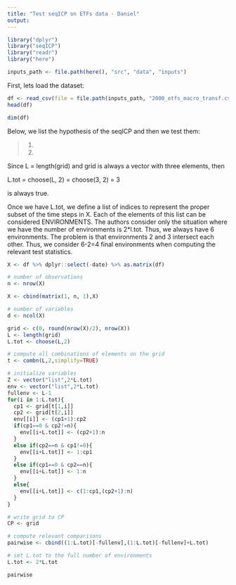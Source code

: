 ```yaml
---
title: "Test seqICP on ETFs data - Daniel"
output:
---
```



```r
library("dplyr")
library("seqICP")
library("readr")
library("here")
```

```r
inputs_path <- file.path(here(), "src", "data", "inputs")
```


First, lets load the dataset:

```r
df <- read_csv(file = file.path(inputs_path, "2000_etfs_macro_transf.csv"))
head(df)
```
```r
dim(df)
```


Below, we list the hypothesis of the seqICP and then we test them:

> 1)
> 2)

Since L = length(grid) and grid is always a vector with three elements, then

L.tot = choose(L, 2) = choose(3, 2) = 3

is always true.

Once we have L.tot, we define a list of indices to represent the proper subset of the time steps in X. Each of the elements of this list can be considered ENVIRONMENTS. The authors consider only the situation where we have the number of environments is 2*l.tot. Thus, we always have 6 environments. The problem is that environments 2 and 3 intersect each other. Thus, we consider 6-2=4 final environments when computing the relevant test statistics.

```r
X <- df %>% dplyr::select(-date) %>% as.matrix(df)

# number of observations
n <- nrow(X)

X <- cbind(matrix(1, n, 1),X)

# number of variables
d <- ncol(X)

grid <- c(0, round(nrow(X)/2), nrow(X))
L <- length(grid)
L.tot <- choose(L,2)

# compute all combinations of elements on the grid
t <- combn(L,2,simplify=TRUE)

# initialize variables
Z <- vector("list",2*L.tot)
env <- vector("list",2*L.tot)
fullenv <- L-1
for(i in 1:L.tot){
  cp1 <- grid[t[1,i]]
  cp2 <- grid[t[2,i]]
  env[[i]] <- (cp1+1):cp2
  if(cp1==0 & cp2!=n){
    env[[i+L.tot]] <- (cp2+1):n
  }
  else if(cp2==n & cp1!=0){
    env[[i+L.tot]] <- 1:cp1
  }
  else if(cp1==0 & cp2==n){
    env[[i+L.tot]] <- 1:n
  }
  else{
    env[[i+L.tot]] <- c(1:cp1,(cp2+1):n)
  }
}

# write grid to CP
CP <- grid

# compute relevant comparisons
pairwise <- cbind((1:L.tot)[-fullenv],(1:L.tot)[-fullenv]+L.tot)

# set L.tot to the full number of environments
L.tot <- 2*L.tot
```

```r
pairwise
```









